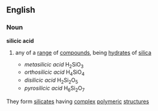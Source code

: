 ==English==
===Noun===
{{wikipedia}}
'''silicic acid'''
#{{chemistry}} any of a [[range]] of [[compound]]s, being [[hydrate]]s of [[silica]]
#*''metasilicic acid'' H<sub>2</sub>SiO<sub>3</sub>
#*''orthosilicic acid'' H<sub>4</sub>SiO<sub>4</sub>
#*''disilicic acid'' H<sub>2</sub>Si<sub>2</sub>O<sub>5</sub>
#*''pyrosilicic acid'' H<sub>6</sub>Si<sub>2</sub>O<sub>7</sub>
They form [[silicate]]s having [[complex]] [[polymeric]] [[structure]]s